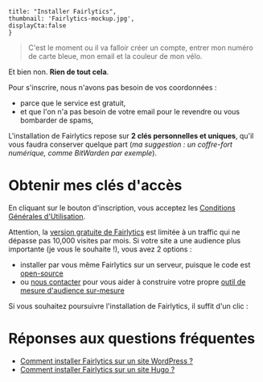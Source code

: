 
    title: "Installer Fairlytics",
    thumbnail: 'Fairlytics-mockup.jpg',
    displayCta:false
    }


> C'est le moment ou il va falloir créer un compte, entrer mon numéro de carte bleue, mon email et la couleur de mon vélo.

Et bien non.
**Rien de tout cela**.

Pour s'inscrire, nous n'avons pas besoin de vos coordonnées :
- parce que le service est gratuit,
- et que l'on n'a pas besoin de votre email pour le revendre ou vous bombarder de spams,

L'installation de Fairlytics repose sur **2 clés personnelles et uniques**, qu'il vous faudra conserver quelque part (*ma suggestion : un coffre-fort numérique, comme BitWarden par exemple*).

# Obtenir mes clés d'accès

En cliquant sur le bouton d'inscription, vous acceptez les [Conditions Générales d'Utilisation](/doc/cgu). 

Attention, la [version gratuite de Fairlytics](/doc/gratuit) est limitée à un traffic qui ne dépasse pas 10,000 visites par mois. 
Si votre site a une audience plus importante (je vous le souhaite !), vous avez 2 options :
- installer par vous même Fairlytics sur un serveur, puisque le code est [open-source](https://github.com/Herve07h22)
- ou [nous contacter](/doc/qui-sommes-nous) pour vous aider à construire votre propre [outil de mesure d'audience sur-mesure](/doc/sur-mesure)

Si vous souhaitez poursuivre l'installation de Fairlytics, il suffit d'un clic :

<Register />

# Réponses aux questions fréquentes 

- [Comment installer Fairlytics sur un site WordPress ? ](/doc/installation-wordpress)
- [Comment installer Fairlytics sur un site Hugo ? ](/doc/installation-hugo)


